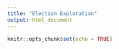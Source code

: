 ```yaml
---
title: "Election Exploration"
output: html_document
---
```


```r
knitr::opts_chunk$set(echo = TRUE)
```
